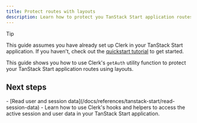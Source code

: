 ```yaml
---
title: Protect routes with layouts
description: Learn how to protect you TanStack Start application routes using layout.
---
```


> [!TIP]
> This guide assumes you have already set up Clerk in your TanStack Start application. If you haven't, check out the [quickstart tutorial](/docs/quickstarts/tanstack-start) to get started.

This guide shows you how to use Clerk's `getAuth` utility function to protect your TanStack Start application routes using layouts.

## Next steps

<Cards>
  - [Read user and session data](/docs/references/tanstack-start/read-session-data)
  - Learn how to use Clerk's hooks and helpers to access the active session and user data in your TanStack Start application.
</Cards>
